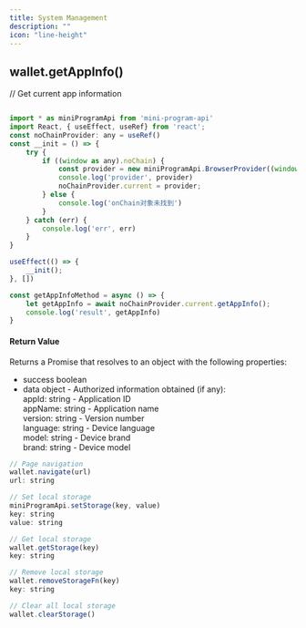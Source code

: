 ```yaml
---
title: System Management
description: ""
icon: "line-height"
---
```


## wallet.getAppInfo()
// Get current app information

```javascript

import * as miniProgramApi from 'mini-program-api'
import React, { useEffect, useRef} from 'react';
const noChainProvider: any = useRef()
const __init = () => {
    try {
        if ((window as any).noChain) {
            const provider = new miniProgramApi.BrowserProvider((window as any).noChain);
            console.log('provider', provider)
            noChainProvider.current = provider;
        } else {
            console.log('onChain对象未找到')
        }
    } catch (err) {
        console.log('err', err)
    }
}

useEffect(() => {
    __init();
}, [])

const getAppInfoMethod = async () => {
    let getAppInfo = await noChainProvider.current.getAppInfo();
    console.log('result', getAppInfo)
}
```

#### Return Value  
Returns a Promise that resolves to an object with the following properties:  
- success boolean  
- data object - Authorized information obtained (if any):  
  appId: string - Application ID  
  appName: string - Application name  
  version: string - Version number  
  language: string - Device language  
  model: string - Device brand  
  brand: string - Device model

```javascript
// Page navigation
wallet.navigate(url)
url: string
```

```javascript
// Set local storage
miniProgramApi.setStorage(key, value)
key: string  
value: string
```

```javascript
// Get local storage
wallet.getStorage(key)
key: string
```

```javascript
// Remove local storage
wallet.removeStorageFn(key)
key: string
```

```javascript
// Clear all local storage
wallet.clearStorage()
```